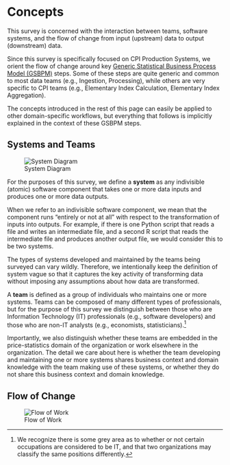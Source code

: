 # Concepts {#sec-concepts}

This survey is concerned with the interaction between teams, software systems, and the flow of change from input (upstream) data to output (downstream) data.

Since this survey is specifically focused on CPI Production Systems, we orient the flow of change around key [Generic Statistical Business Process Model (GSBPM)](https://unece.org/statistics/documents/2019/01/standards/gsbpm-v51) steps. Some of these steps are quite generic and common to most data teams (e.g., Ingestion, Processing), while others are very specific to CPI teams (e.g., Elementary Index Calculation, Elementary Index Aggregation). 

The concepts introduced in the rest of this page can easily be applied to other domain-specific workflows, but everything that follows is implicitly explained in the context of these GSBPM steps.

## Systems and Teams

::: {layout-ncol=2}
![System Diagram](./diagrams/gsbpm-systems.drawio.png)

For the purposes of this survey, we define a **system** as any indivisible (atomic) software component that takes one or more data inputs and produces one or more data outputs.
:::

When we refer to an indivisible software component, we mean that the component runs "entirely or not at all" with respect to the transformation of inputs into outputs. For example, if there is one Python script that reads a file and writes an intermediate file, and a second R script that reads the intermediate file and produces another output file, we would consider this to be two systems.

The types of systems developed and maintained by the teams being surveyed can vary wildly. Therefore, we intentionally keep the definition of system vague so that it captures the key activity of transforming data without imposing any assumptions about how data are transformed.

A **team** is defined as a group of individuals who maintains one or more systems. Teams can be composed of many different types of professionals, but for the purpose of this survey we distinguish between those who are Information Technology (IT) professionals (e.g., software developers) and those who are non-IT analysts (e.g., economists, statisticians).[^1]

[^1]: We recognize there is some grey area as to whether or not certain occupations are considered to be IT, and that two organizations may classify the same positions differently.

Importantly, we also distinguish whether these teams are embedded in the price-statistics domain of the organization or work elsewhere in the organization. The detail we care about here is whether the team developing and maintaining one or more systems shares business context and domain knowledge with the team making use of these systems, or whether they do not share this business context and domain knowledge.

## Flow of Change



![Flow of Work](./diagrams/gsbpm-systems-2.drawio.svg)


